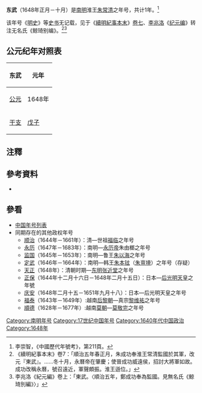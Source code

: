 {{Otheruses|other=日本鐵路公司|東武鐵道}}
{{Eranamebox|年号=东武
|起讫时间= 1648年
|政权= [[南明|南明]]
|帝王= 淮王[[朱常清_(淮王)|朱常清]]
|历时= 1年
|timeline= <timeline>
ImageSize  = width:200 height:50
PlotArea   = width:180 height:30 left:10 bottom:20
TimeAxis   = orientation:horizontal
DateFormat = yyyy
Period     = from:1368 till:1683
AlignBars  = early
ScaleMajor = increment:62 start:1368
Colors =
  id:canvas value:rgb(1,1,0.85)
BackgroundColors = canvas:canvas
PlotData =
  width:15 color:black
  bar:era from:start till:end
  bar:era from:1368 till:1644 color:red
  bar:era from:1648 till:1648 color:blue
</timeline>
|说明= <span style="color: blue">东武</span>在'''明朝'''、<span style="color: red">明朝（全国）</span>时期的位置。
}}
'''东武'''（1648年正月－十月）是[[南明|南明]]淮王[[朱常清_(淮王)|朱常清]]之年号，共计1年。<ref>李崇智，《中國歷代年號考》，第211頁。</ref>

该年号《[[明史|明史]]》等[[史書_(東亞)|史书]]无记载，见于《[[續明紀事本末|續明紀事本末]]》[[s:續明紀事本末/卷07|卷七]]、[[李兆洛|李兆洛]]《[[纪元编|纪元编]]》转注无名氏《鲸琦别编》。<ref>《續明紀事本末》卷7：「順治五年春正月，朱成功奉淮王常清監國於其軍，改元『東武』。……冬十月，永曆帝在肇慶；使晉成功威遠侯，招討大將軍如故。成功改稱永曆，號召遠近，軍聲頗振。淮王遜位。」</ref><ref>李兆洛《紀元編》卷上：「東武。〈順治五年，鄭成功奉為監國。見無名氏《鯨琦別編》〉」</ref>

== 公元纪年对照表 ==
{| class="wikitable"  style="text-align:center;"
!东武!!元年
|-
![[公元|公元]]
|1648年
|-
![[干支|干支]]
|[[戊子|戊子]]
|}

==注釋==
{{Reflist}}

==參考資料==
*{{Cite book zh | author = 李崇智 | title = 中国历代年号考 | format =| url =| date = 2004年12月 | publisher = 中华书局 | location = 北京 | id=ISBN 7101025129}}

==參看==
*[[中国年号列表|中国年号列表]]
*同期存在的其他政权年号 
**[[顺治|顺治]]（1644年－1661年）：清—世祖[[顺治帝|福临]]之年号
**[[永曆_(南明)|永历]]（1647年－1683年）：南明—[[永历帝|永历帝]]朱由榔之年号
**[[监国_(鲁王)|监国]]（1645年－1653年）：南明—鲁王[[朱以海|朱以海]]之年号
**[[定武|定武]]（1646年－1664年）：南明—韩王[[定武帝|朱本铉]]（[[定武帝|朱亶塉]]）之年号（存疑）
**[[天正_(东明起义军)|天正]]（1648年）：清朝时期—[[东明|东明]][[张近堂|张近堂]]之年号
**[[正保|正保]]（1644年十二月十六日－1648年二月十五日）：日本—[[后光明天皇|后光明天皇]]之年號
**[[慶安_(日本)|庆安]]（1648年二月十五－1651年九月十八）：日本—后光明天皇之年号
**[[福泰|福泰]]（1643年－1649年）:越南[[后黎朝|后黎朝]]—真宗[[黎真宗|黎维祐]]之年号
**[[顺德_(越南)|順德]]（1628年－1677年）:越南[[莫朝|莫朝]]—[[莫敬宇|莫敬完]]之年号

{{明朝年号}}

[[Category:南明年号|Category:南明年号]]
[[Category:17世纪中国年号|Category:17世纪中国年号]]
[[Category:1640年代中国政治|Category:1640年代中国政治]]
[[Category:1648年|Category:1648年]]